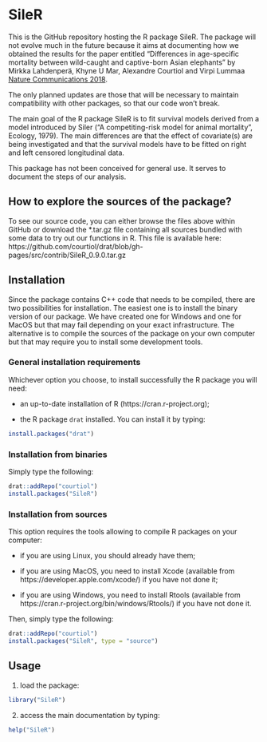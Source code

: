 # SileR

This is the GitHub repository hosting the R package SileR. The package will not
evolve much in the future because it aims at documenting how we obtained the
results for the paper entitled "Differences in age-specific mortality
between wild-caught and captive-born Asian elephants" by Mirkka Lahdenperä,
Khyne U Mar, Alexandre Courtiol and Virpi Lummaa [Nature Communications 2018](https://rdcu.be/39Sp).

The only planned updates are those that will be necessary to maintain
compatibility with other packages, so that our code won't break.

The main goal of the R package SileR is to fit survival models derived from a
model introduced by Siler ("A competiting-risk model
for animal mortality", Ecology, 1979). The main differences are that the
effect of covariate(s) are being investigated and that the survival models
have to be fitted on right and left censored longitudinal data.

This package has not been conceived for general use. It serves to document the
steps of our analysis.


## How to explore the sources of the package?

To see our source code, you can either browse the files above within GitHub or
download the *.tar.gz file containing all sources bundled with some data to
try out our functions in R.
This file is available here: https://github.com/courtiol/drat/blob/gh-pages/src/contrib/SileR_0.9.0.tar.gz


## Installation

Since the package contains C++ code that needs to be compiled, there are two
possibilities for installation. The easiest one is to install the binary version
of our package. We have created one for Windows and one for MacOS but that may
fail depending on your exact infrastructure. The alternative is to compile the
sources of the package on your own computer but that may require you to install
some development tools.


### General installation requirements

Whichever option you choose, to install successfully the R package you will need:

* an up-to-date installation of R (https://cran.r-project.org);

* the R package ```drat``` installed. You can install it by typing:

```r
install.packages("drat")
```


### Installation from binaries

Simply type the following:

```r
drat::addRepo("courtiol")
install.packages("SileR")
```


### Installation from sources

This option requires the tools allowing to compile R packages on your computer:

* if you are using Linux, you should already have them;

* if you are using MacOS, you need to install Xcode (available from https://developer.apple.com/xcode/) if you have not done it;

* if you are using Windows, you need to install Rtools (available from https://cran.r-project.org/bin/windows/Rtools/) if you have not done it.

Then, simply type the following:

```r
drat::addRepo("courtiol")
install.packages("SileR", type = "source")
```


## Usage

1. load the package:

```r
library("SileR")
```

2. access the main documentation by typing:

```r
help("SileR")
```
